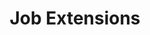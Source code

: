 ---
sidebar_position: 1
hide_title: true
sidebar_label: Job Extensions
title: Job Extensions
slug: /extensions/job
tags:
  - documentation
  - extension
  - job
---